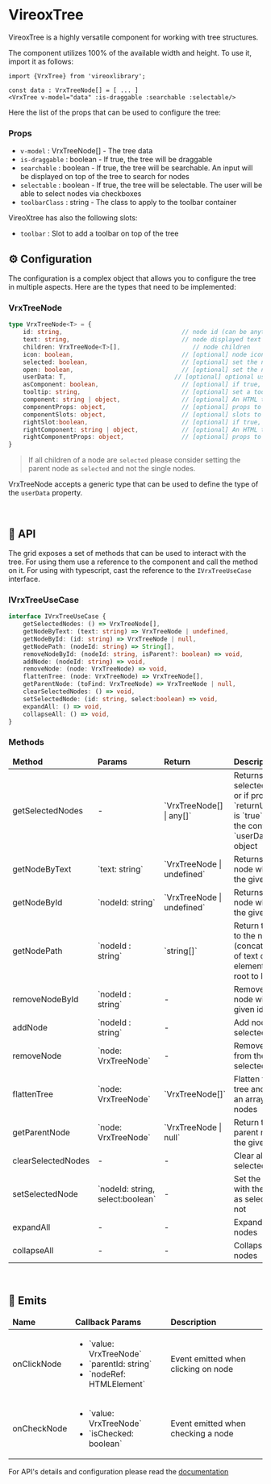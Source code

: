 
<Meta title="VrxTree/About" />

# VireoxTree

VireoxTree is a highly versatile component for working with tree structures.

The component utilizes 100% of the available width and height. To use it, import it as follows:
```vue
import {VrxTree} from 'vireoxlibrary';

const data : VrxTreeNode[] = [ ... ]
<VrxTree v-model="data" :is-draggable :searchable :selectable/>
```

Here the list of the props that can be used to configure the tree:

### Props

- `v-model` : VrxTreeNode[] - The tree data
- `is-draggable` : boolean - If true, the tree will be draggable
- `searchable` : boolean - If true, the tree will be searchable. An input will be displayed on top of the tree to search for nodes
- `selectable` : boolean - If true, the tree will be selectable. The user will be able to select nodes via checkboxes
- `toolbarClass` : string - The class to apply to the toolbar container

VireoXtree has also the following slots:
- `toolbar` : Slot to add a toolbar on top of the tree

## ⚙️ Configuration
The configuration is a complex object that allows you to configure the tree in multiple aspects.
Here are the types that need to be implemented:

### VrxTreeNode
```ts
type VrxTreeNode<T> = {
    id: string,                                 // node id (can be anything, it will be replaced by the tree)
    text: string,                               // node displayed text
    children: VrxTreeNode<T>[],                    // node children
    icon: boolean,                              // [optional] node icon
    selected: boolean,                          // [optional] set the node as selected
    open: boolean,                              // [optional] set the node as open
    userData: T,                              // [optional] optional user data
    asComponent: boolean,                       // [optional] if true, the node will be rendered as a component
    tooltip: string,                            // [optional] set a tooltip for the node
    component: string | object,                 // [optional] An HTML tag name, a Component name or Component class reference.
    componentProps: object,                     // [optional] props to pass to the component
    componentSlots: object,                     // [optional] slots to pass to the component
    rightSlot:boolean,                          // [optional] if true, the slot will be rendered on the right side of the node
    rightComponent: string | object,            // [optional] An HTML tag name, a Component name or Component class reference.
    rightComponentProps: object,                // [optional] props to pass to the component
}
```

> If all children of a node are ```selected``` please consider setting the parent node as ```selected``` and not the single nodes.

VrxTreeNode accepts a generic type that can be used to define the type of the `userData` property.

<br/>

## 📜 API

The grid exposes a set of methods that can be used to interact with the tree. For using them use
a reference to the component and call the method on it. For using with typescript, cast the reference to the `IVrxTreeUseCase` interface.


### IVrxTreeUseCase
```ts
interface IVrxTreeUseCase {
    getSelectedNodes: () => VrxTreeNode[],
    getNodeByText: (text: string) => VrxTreeNode | undefined,
    getNodeById: (id: string) => VrxTreeNode | null,
    getNodePath: (nodeId: string) => String[],
    removeNodeById: (nodeId: string, isParent?: boolean) => void,
    addNode: (nodeId: string) => void,
    removeNode: (node: VrxTreeNode) => void,
    flattenTree: (node: VrxTreeNode) => VrxTreeNode[],
    getParentNode: (toFind: VrxTreeNode) => VrxTreeNode | null,
    clearSelectedNodes: () => void,
    setSelectedNode: (id: string, select:boolean) => void,
    expandAll: () => void,
    collapseAll: () => void,
}
```

### Methods
<table style={{width: '100%'}}>
    <thead>
        <tr>
            <td>
                <b>Method</b>
            </td>
            <td>
                <b>Params</b>
            </td>
            <td>
                <b>Return</b>
            </td>
            <td>
                <b>Description</b>
            </td>
        </tr>
    </thead>
    <tbody>
        <tr>
            <td>getSelectedNodes</td>
            <td>-</td>
            <td>`VrxTreeNode[] | any[]`</td>
            <td>Returns all selected nodes or if props `returnUserData` is `true` returns the content of `userData` object</td>
        </tr>
        <tr>
            <td>getNodeByText</td>
            <td>`text: string`</td>
            <td>`VrxTreeNode | undefined`</td>
            <td>Returns the node which has the given text</td>
        </tr>
        <tr>
            <td>getNodeById</td>
            <td>`nodeId: string`</td>
            <td>`VrxTreeNode | undefined`</td>
            <td>Returns the node which has the given id</td>
        </tr>
        <tr>
            <td>getNodePath</td>
            <td>`nodeId : string`</td>
            <td>`string[]`</td>
            <td>Return the path to the node (concatenation of text of all elements from root to leaf)</td>
        </tr>
        <tr>
            <td>removeNodeById</td>
            <td>`nodeId : string`</td>
            <td>-</td>
            <td>Remove the node with the given id</td>
        </tr>
        <tr>
            <td>addNode</td>
            <td>`nodeId : string`</td>
            <td>-</td>
            <td>Add node to the selected ones</td>
        </tr>
        <tr>
            <td>removeNode</td>
            <td>`node: VrxTreeNode`</td>
            <td>-</td>
            <td>Remove node from the selected ones</td>
        </tr>
        <tr>
            <td>flattenTree</td>
            <td>`node: VrxTreeNode`</td>
            <td>`VrxTreeNode[]`</td>
            <td>Flatten the input tree and return an array of nodes</td>
        </tr>
        <tr>
            <td>getParentNode</td>
            <td>`node: VrxTreeNode`</td>
            <td>`VrxTreeNode | null`</td>
            <td>Return the parent node of the given node</td>
        </tr>
        <tr>
            <td>clearSelectedNodes</td>
            <td>-</td>
            <td>-</td>
            <td>Clear all selected nodes</td>
        </tr>
        <tr>
            <td>setSelectedNode</td>
            <td>`nodeId: string, select:boolean`</td>
            <td>-</td>
            <td>Set the node with the given id as selected or not</td>
        </tr>
        <tr>
            <td>expandAll</td>
            <td>-</td>
            <td>-</td>
            <td>Expand all nodes</td>
        </tr>
        <tr>
            <td>collapseAll</td>
            <td>-</td>
            <td>-</td>
            <td>Collapse all nodes</td>
        </tr>
    </tbody>
</table>
<br/>

## 📜 Emits
<table style={{width: '100%'}}>
    <thead>
    <tr>
        <td>
            <b>Name</b>
        </td>
        <td>
            <b>Callback Params</b>
        </td>
        <td>
            <b>Description</b>
        </td>
    </tr>
    </thead>
    <tbody>
    <tr>
        <td>onClickNode</td>
        <td>
            <ul>
                <li>`value: VrxTreeNode`</li>
                <li>`parentId: string`</li>
                <li>`nodeRef: HTMLElement`</li>
            </ul>
        </td>
        <td>Event emitted when clicking on node</td>
    </tr>
    <tr>
        <td>onCheckNode</td>
        <td>
            <ul>
                <li>`value: VrxTreeNode`</li>
                <li>`isChecked: boolean`</li>
            </ul>
        </td>
        <td>Event emitted when checking a node</td>
    </tr>
    </tbody>
</table>

For API's details and configuration please read the [documentation](./?path=/docs/vrxtree--docs)
